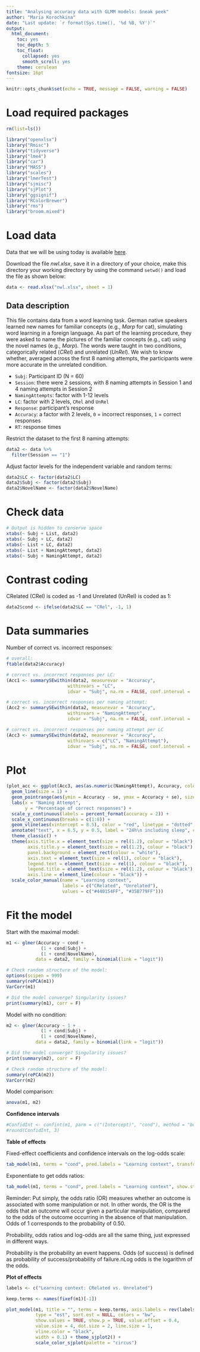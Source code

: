 ```yaml
---
title: "Analysing accuracy data with GLMM models: Sneak peek"
author: "Maria Korochkina"
date: "Last update: `r format(Sys.time(), '%d %B, %Y')`"
output:
  html_document:
    toc: yes
    toc_depth: 5
    toc_float:
      collapsed: yes
      smooth_scroll: yes
    theme: cerulean
fontsize: 16pt
---
```


```r
knitr::opts_chunk$set(echo = TRUE, message = FALSE, warning = FALSE)
```

# Load required packages

```r
rm(list=ls())

library("openxlsx")
library("Rmisc")
library("tidyverse")
library("lme4")
library("car")
library("MASS")
library("scales")
library("lmerTest")
library("sjmisc")
library("sjPlot")
library("ggsignif")
library("RColorBrewer")
library("rms")
library("broom.mixed")
```

# Load data

Data that we will be using today is available [here](https://github.com/mariakna/MQ-eResearchTraning--G-LMEmodels). 

Download the file *nwl.xlsx*, save it in a directory of your choice, make this directory your working directory by using the command `setwd()` and load the file as shown below:

```r
data <- read.xlsx("nwl.xlsx", sheet = 1)
```

## Data description

This file contains data from a word learning task. German native speakers learned new names for familiar concepts (e.g., *Marp* for cat), simulating word learning in a foreign language. As part of the learning procedure, they were asked to name the pictures of the familiar concepts (e.g., cat) using the novel names (e.g., *Marp*). The words were taught in two conditions, categorically related (*CRel*) and unrelated (*UnRel*). We wish to know whether, averaged across the first 8 naming attempts, the participants were more accurate in the unrelated condition.

* `Subj`: Participant ID (N = 60)
* `Session`: there were 2 sessions, with 8 naming attempts in Session 1 and 4 naming attempts in Session 2
* `NamingAttempts`: factor with 1-12 levels
* `LC`: factor with 2 levels, `CRel` and `UnRel`
* `Response`: participant's response
* `Accuracy`: a factor with 2 levels, `0` = incorrect responses, `1` = correct responses
* `RT`: response times

Restrict the dataset to the first 8 naming attempts:

```r
data2 <- data %>%
  filter(Session == "1")
```

Adjust factor levels for the independent variable and random terms:

```r
data2$LC <- factor(data2$LC)
data2$Subj <- factor(data2$Subj)
data2$NovelName <- factor(data2$NovelName)
```

# Check data

```r
# Output is hidden to conserve space
xtabs(~ Subj + List, data2) 
xtabs(~ Subj + LC, data2) 
xtabs(~ List + LC, data2) 
xtabs(~ List + NamingAttempt, data2) 
xtabs(~ Subj + NamingAttempt, data2) 
```

# Contrast coding

CRelated (CRel) is coded as -1 and Unrelated (UnRel) is coded as 1:

```r
data2$cond <- ifelse(data2$LC == "CRel", -1, 1)
```

# Data summaries

Number of correct vs. incorrect responses:

```r
# overall:
ftable(data2$Accuracy)

# correct vs. incorrect responses per LC:
(Acc1 <- summarySEwithin(data2, measurevar = "Accuracy", 
                       withinvars = "LC", 
                       idvar = "Subj", na.rm = FALSE, conf.interval = .95))

# correct vs. incorrect responses per naming attempt:
(Acc2 <- summarySEwithin(data2, measurevar = "Accuracy", 
                       withinvars = "NamingAttempt", 
                       idvar = "Subj", na.rm = FALSE, conf.interval = .95))

# correct vs. incorrect responses per naming attempt per LC
(Acc3 <- summarySEwithin(data2, measurevar = "Accuracy", 
                       withinvars = c("LC", "NamingAttempt"), 
                       idvar = "Subj", na.rm = FALSE, conf.interval = .95))
```

# Plot

```r
(plot_acc <- ggplot(Acc3, aes(as.numeric(NamingAttempt), Accuracy, color = factor(LC))) +
  geom_line(size = 1) +
  geom_pointrange(aes(ymin = Accuracy - se, ymax = Accuracy + se), size = .4) +
  labs(x = "Naming Attempt",
       y = "Percentage of correct responses") +
  scale_y_continuous(labels = percent_format(accuracy = 2)) +
  scale_x_continuous(breaks = c(1:8)) +
  geom_vline(aes(xintercept = 8.5), color = "red", linetype = "dotted", size = 1) +
  annotate("text", x = 6.5, y = 0.5, label = "24h\n including sleep", color = "red") +
  theme_classic() +
  theme(axis.title.x = element_text(size = rel(1.2), colour = "black"),
        axis.title.y = element_text(size = rel(1.2), colour = "black"),
        panel.background = element_rect(colour = "white"),
        axis.text = element_text(size = rel(1), colour = "black"),
        legend.text = element_text(size = rel(1), colour = "black"),
        legend.title = element_text(size = rel(1.2), colour = "black"),
        axis.line = element_line(colour = "black")) +
  scale_color_manual(name = "Learning context", 
                     labels = c("CRelated", "Unrelated"), 
                     values = c("#440154FF", "#35B779FF")))
```

# Fit the model

Start with the maximal model:

```r
m1 <- glmer(Accuracy ~ cond + 
             (1 + cond|Subj) +
             (1 + cond|NovelName), 
           data = data2, family = binomial(link = "logit"))

# Check random structure of the model:
options(scipen = 999)
summary(rePCA(m1))
VarCorr(m1)

# Did the model converge? Singularity issues?
print(summary(m1), corr = F) 
```

Model with no condition:

```r
m2 <- glmer(Accuracy ~ 1 + 
             (1 + cond|Subj) +
             (1 + cond|NovelName), 
           data = data2, family = binomial(link = "logit"))

# Did the model converge? Singularity issues?
print(summary(m2), corr = F) 

# Check random structure of the model:
summary(rePCA(m2))
VarCorr(m2)
```

Model comparison:

```r
anova(m1, m2) 
```

**Confidence intervals**

```r
#ConfidInt <- confint(m1, parm = c("(Intercept)", "cond"), method = "boot")
#round(ConfidInt, 3)
```

**Table of effects**

Fixed-effect coefficients and confidence intervals on the log-odds scale:

```r
tab_model(m1, terms = "cond", pred.labels = "Learning context", transform = NULL, show.stat = TRUE, show.se = TRUE, string.se = "SE", show.ci = FALSE, show.re.var = FALSE, show.ngroups = FALSE, show.icc = FALSE, emph.p = FALSE, dv.labels = "Response accuracy")
```

Exponentiate to get odds ratios:

```r
tab_model(m1, terms = "cond", pred.labels = "Learning context", show.stat = TRUE, show.se = TRUE, string.se = "SE", show.ci = FALSE, show.re.var = FALSE, show.icc = FALSE, show.ngroups = FALSE, emph.p = FALSE, dv.labels = "Response accuracy")
```

Reminder: Put simply, the odds ratio (OR) measures whether an outcome is associated with some manipulation or not. In other words, the OR is the odds that an outcome will occur given a particular manipulation, compared to the odds of the outcome occurring in the absence of that manipulation. Odds of 1 corresponds to the probability of 0.50.

Probability, odds ratios and log-odds are all the same thing, just expressed in different ways.

Probability is the probability an event happens. Odds (of success) is defined as probability of success/probability of failure.nLog odds is the logarithm of the odds.

**Plot of effects**

```r
labels <- c("Learning context: CRelated vs. Unrelated")

keep.terms <- names(fixef(m1)[-1])

plot_model(m1, title = "", terms = keep.terms, axis.labels = rev(labels), 
           type = "est", sort.est = NULL, colors = "bw", 
           show.values = TRUE, show.p = TRUE, value.offset = 0.4, 
           value.size = 4, dot.size = 2, line.size = 1, 
           vline.color = "black", 
           width = 0.1) + theme_sjplot2() +
           scale_color_sjplot(palette = "circus")
```